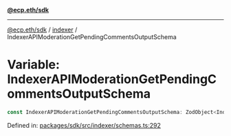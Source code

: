 [**@ecp.eth/sdk**](../../index.mdx)

***

[@ecp.eth/sdk](/sdk-reference/index.mdx) / [indexer](/sdk-reference/indexer/index.mdx) / IndexerAPIModerationGetPendingCommentsOutputSchema

# Variable: IndexerAPIModerationGetPendingCommentsOutputSchema

```ts
const IndexerAPIModerationGetPendingCommentsOutputSchema: ZodObject<IndexerAPIModerationGetPendingCommentsOutputSchemaType>;
```

Defined in: [packages/sdk/src/indexer/schemas.ts:292](https://github.com/ecp-eth/comments-monorepo/blob/main/packages/sdk/src/indexer/schemas.ts#L292)
